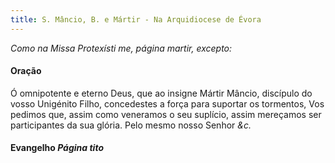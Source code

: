 ```yaml
---
title: S. Mâncio, B. e Mártir - Na Arquidiocese de Évora
---
```


<em>Como na Missa Protexísti me, página martir, excepto:</em>

<h4 class="text-center">Oração</h4>
<div class="container-fluid">
  <div class="row">
    <span class="text-justify"></div>
    <span class="text-justify">
      Ó omnipotente e eterno Deus, que ao insigne Mártir Mâncio, discípulo do
      vosso Unigénito Filho, concedestes a força para suportar os tormentos, Vos
      pedimos que, assim como veneramos o seu suplício, assim mereçamos ser
      participantes da sua glória. Pelo mesmo nosso Senhor <em>&c.</em>
    </div>
</div>

<h4 class="text-center">
  Evangelho <em>Página tito</em>
</h4>
